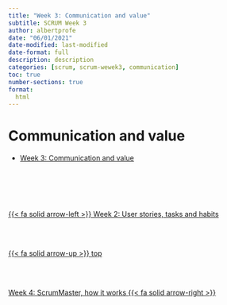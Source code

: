 ```yaml
---
title: "Week 3: Communication and value"
subtitle: SCRUM Week 3
author: albertprofe
date: "06/01/2021"
date-modified: last-modified
date-format: full
description: description
categories: [scrum, scrum-wewek3, communication]
toc: true
number-sections: true
format:
  html
---
```


# Communication and value

- [Week 3: Communication and value](https://sites.google.com/view/gestioprojectes/llegir/setmana3){.external}


<!--- navLinks -->
<br><br>
<div class=row>
<br>
<div class='column left previous'>
<br>
[{{< fa solid arrow-left >}} Week 2: User stories, tasks and habits](/scrum/scrum-week2.qmd)
<br>
</div>
<br>
<div class='column center'>
<br>
[{{< fa solid arrow-up >}} top](#top)
<br>
</div>
<br>
<div class='column right next'>
<br>
[Week 4: ScrumMaster, how it works  {{< fa solid arrow-right >}}](/scrum/scrum-week4.qmd)
<br>
</div>
<br>
</div>
